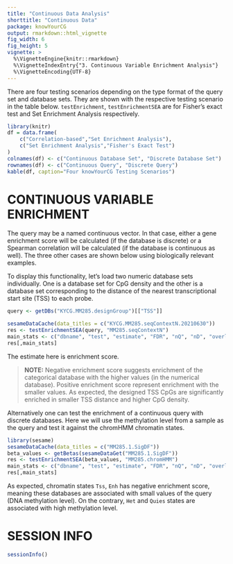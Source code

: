 ```yaml
---
title: "Continuous Data Analysis"
shorttitle: "Continuous Data"
package: knowYourCG
output: rmarkdown::html_vignette
fig_width: 6
fig_height: 5
vignette: >
  %\VignetteEngine{knitr::rmarkdown}
  %\VignetteIndexEntry{"3. Continuous Variable Enrichment Analysis"}
  %\VignetteEncoding{UTF-8}
---
```


There are four testing scenarios depending on the type format of the query set
and database sets. They are shown with the respective testing scenario in the
table below. `testEnrichment`, `testEnrichmentSEA` are for Fisher's exact test
and Set Enrichment Analysis respectively.

```r
library(knitr)
df = data.frame(
    c("Correlation-based","Set Enrichment Analysis"),
    c("Set Enrichment Analysis","Fisher's Exact Test")
)
colnames(df) <- c("Continuous Database Set", "Discrete Database Set")
rownames(df) <- c("Continuous Query", "Discrete Query")
kable(df, caption="Four knowYourCG Testing Scenarios")
```

# CONTINUOUS VARIABLE ENRICHMENT

The query may be a named continuous vector. In that case, either a gene
enrichment score will be calculated (if the database is discrete) or a Spearman
correlation will be calculated (if the database is continuous as well). The
three other cases are shown below using biologically relevant examples.

To display this functionality, let's load two numeric database sets
individually. One is a database set for CpG density and the other is a database
set corresponding to the distance of the nearest transcriptional start site
(TSS) to each probe.

```r
query <- getDBs("KYCG.MM285.designGroup")[["TSS"]]
```

```r
sesameDataCache(data_titles = c("KYCG.MM285.seqContextN.20210630"))
res <- testEnrichmentSEA(query, "MM285.seqContextN")
main_stats <- c("dbname", "test", "estimate", "FDR", "nQ", "nD", "overlap")
res[,main_stats]
```

The estimate here is enrichment score.

> **NOTE:** Negative enrichment score suggests enrichment of the categorical
database with the higher values (in the numerical database). Positive
enrichment score represent enrichment with the smaller values. As expected, the
designed TSS CpGs are significantly enriched in smaller TSS distance and higher
CpG density.

Alternatively one can test the enrichment of a continuous query with discrete
databases. Here we will use the methylation level from a sample as the query
and test it against the chromHMM chromatin states.

```r
library(sesame)
sesameDataCache(data_titles = c("MM285.1.SigDF"))
beta_values <- getBetas(sesameDataGet("MM285.1.SigDF"))
res <- testEnrichmentSEA(beta_values, "MM285.chromHMM")
main_stats <- c("dbname", "test", "estimate", "FDR", "nQ", "nD", "overlap")
res[,main_stats] 
```

As expected, chromatin states `Tss`, `Enh` has negative enrichment score,
meaning these databases are associated with small values of the query (DNA
methylation level). On the contrary, `Het` and `Quies` states are associated 
with high methylation level.

# SESSION INFO

```r
sessionInfo()
```
